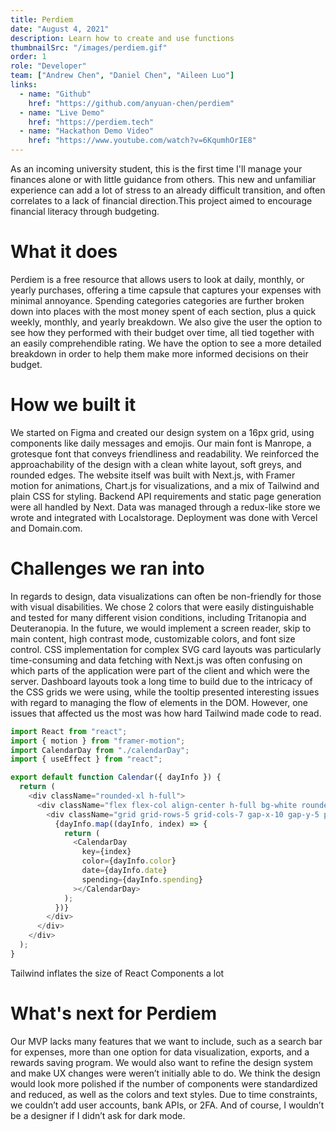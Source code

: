 ```yaml
---
title: Perdiem
date: "August 4, 2021"
description: Learn how to create and use functions
thumbnailSrc: "/images/perdiem.gif"
order: 1
role: "Developer"
team: ["Andrew Chen", "Daniel Chen", "Aileen Luo"]
links:
  - name: "Github"
    href: "https://github.com/anyuan-chen/perdiem"
  - name: "Live Demo"
    href: "https://perdiem.tech"
  - name: "Hackathon Demo Video"
    href: "https://www.youtube.com/watch?v=6KqumhOrIE8"
---
```


As an incoming university student, this is the first time I'll manage your finances alone or with little guidance from others. This new and unfamiliar experience can add a lot of stress to an already difficult transition, and often correlates to a lack of financial direction.This project aimed to encourage financial literacy through budgeting.

# What it does

Perdiem is a free resource that allows users to look at daily, monthly, or yearly purchases, offering a time capsule that captures your expenses with minimal annoyance. Spending categories categories are further broken down into places with the most money spent of each section, plus a quick weekly, monthly, and yearly breakdown. We also give the user the option to see how they performed with their budget over time, all tied together with an easily comprehendible rating. We have the option to see a more detailed breakdown in order to help them make more informed decisions on their budget.

# How we built it

We started on Figma and created our design system on a 16px grid, using components like daily messages and emojis. Our main font is Manrope, a grotesque font that conveys friendliness and readability. We reinforced the approachability of the design with a clean white layout, soft greys, and rounded edges. The website itself was built with Next.js, with Framer motion for animations, Chart.js for visualizations, and a mix of Tailwind and plain CSS for styling. Backend API requirements and static page generation were all handled by Next. Data was managed through a redux-like store we wrote and integrated with Localstorage. Deployment was done with Vercel and Domain.com.

# Challenges we ran into

In regards to design, data visualizations can often be non-friendly for those with visual disabilities. We chose 2
colors that were easily distinguishable and tested for many different vision conditions, including Tritanopia and
Deuteranopia. In the future, we would implement a screen reader, skip to main content, high contrast mode,
customizable colors, and font size control. CSS implementation for complex SVG card layouts was particularly
time-consuming and data fetching with Next.js was often confusing on which parts of the application were part
of the client and which were the server. Dashboard layouts took a long time to build due to the intricacy of the
CSS grids we were using, while the tooltip presented interesting issues with regard to managing the flow of elements
in the DOM. However, one issues that affected us the most was how hard Tailwind made code to read.

```js
import React from "react";
import { motion } from "framer-motion";
import CalendarDay from "./calendarDay";
import { useEffect } from "react";

export default function Calendar({ dayInfo }) {
  return (
    <div className="rounded-xl h-full">
      <div className="flex flex-col align-center h-full bg-white rounded-xl px-12">
        <div className="grid grid-rows-5 grid-cols-7 gap-x-10 gap-y-5 pb-16">
          {dayInfo.map((dayInfo, index) => {
            return (
              <CalendarDay
                key={index}
                color={dayInfo.color}
                date={dayInfo.date}
                spending={dayInfo.spending}
              ></CalendarDay>
            );
          })}
        </div>
      </div>
    </div>
  );
}
```

<Caption> Tailwind inflates the size of React Components a lot</Caption>

# What's next for Perdiem

Our MVP lacks many features that we want to include, such as a search bar for expenses, more than one option for data visualization, exports, and a rewards saving program. We would also want to refine the design system and make UX changes were weren’t initially able to do. We think the design would look more polished if the number of components were standardized and reduced, as well as the colors and text styles. Due to time constraints, we couldn’t add user accounts, bank APIs, or 2FA. And of course, I wouldn’t be a designer if I didn’t ask for dark mode.
